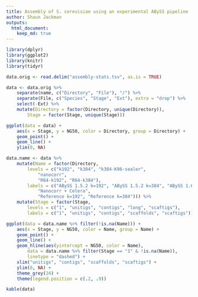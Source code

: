 ```yaml
---
title: Assembly of S. cerevisiae using an experimental ABySS pipeline
author: Shaun Jackman
outputs:
  html_document:
    keep_md: true
---
```


```r
library(dplyr)
library(ggplot2)
library(knitr)
library(tidyr)
```

```r
data.orig <- read.delim("assembly-stats.tsv", as.is = TRUE)
```

```r
data <- data.orig %>%
	separate(name, c("Directory", "File"), "/") %>%
	separate(File, c("Species", "Stage", "Ext"), extra = "drop") %>%
	select(-Ext) %>%
	mutate(Directory = factor(Directory, unique(Directory)),
		Stage = factor(Stage, unique(Stage)))
```

```r
ggplot(data = data) +
	aes(x = Stage, y = NG50, color = Directory, group = Directory) +
	geom_point() +
	geom_line() +
	ylim(0, NA)
```

```r
data.name <- data %>%
	mutate(Name = factor(Directory,
		levels = c("k192", "k384", "k384-K96-sealer",
			"nanocorr",
			"R64-k192", "R64-k384"),
		labels = c("ABySS 1.5.2 k=192", "ABySS 1.5.2 k=384", "ABySS 1.6.0 k=384 K=96",
			"Nanocorr + Celera",
			"Reference k=192", "Reference k=384"))) %>%
	mutate(Stage = factor(Stage,
		levels = c("1", "unitigs", "contigs", "long", "scaftigs"),
		labels = c("1", "unitigs", "contigs", "scaffolds", "scaftigs")))

ggplot(data = data.name %>% filter(!is.na(Name))) +
	aes(x = Stage, y = NG50, color = Name, group = Name) +
	geom_point() +
	geom_line() +
	geom_hline(aes(yintercept = NG50, color = Name),
		data = data.name %>% filter(Stage == "1" & !is.na(Name)),
		linetype = "dashed") +
	xlim("unitigs", "contigs", "scaffolds", "scaftigs") +
	ylim(0, NA) +
	theme_grey(24) +
	theme(legend.position = c(.2, .9))
```

```r
kable(data)
```
